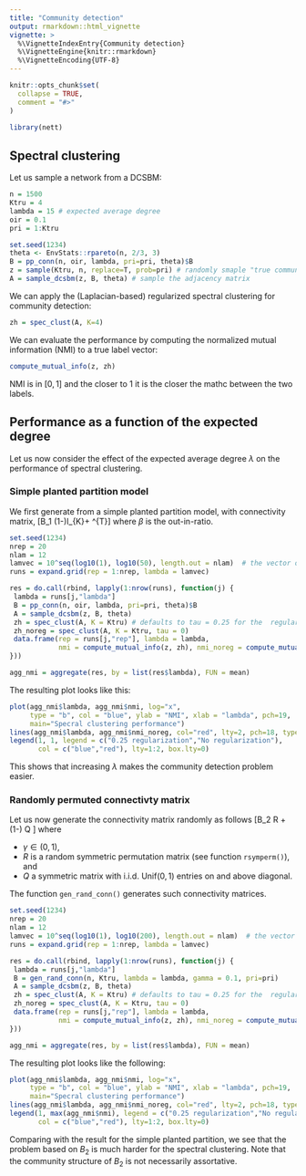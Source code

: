 ```yaml
---
title: "Community detection"
output: rmarkdown::html_vignette
vignette: >
  %\VignetteIndexEntry{Community detection}
  %\VignetteEngine{knitr::rmarkdown}
  %\VignetteEncoding{UTF-8}
---
```


```r
knitr::opts_chunk$set(
  collapse = TRUE,
  comment = "#>"
)
```

```r
library(nett)
```

## Spectral clustering
Let us sample a network from a DCSBM: 
```r
n = 1500
Ktru = 4
lambda = 15 # expected average degree
oir = 0.1
pri = 1:Ktru

set.seed(1234)
theta <- EnvStats::rpareto(n, 2/3, 3)
B = pp_conn(n, oir, lambda, pri=pri, theta)$B
z = sample(Ktru, n, replace=T, prob=pri) # randomly smaple "true community labels" 
A = sample_dcsbm(z, B, theta) # sample the adjacency matrix
```

We can apply the (Laplacian-based) regularized spectral clustering for community detection:

```r
zh = spec_clust(A, K=4)
```

We can evaluate the performance by computing the normalized mutual information (NMI) to a true label vector:
```r
compute_mutual_info(z, zh)
```
NMI is in $[0,1]$ and the closer to 1 it is the closer the mathc between the two labels.

## Performance as a function of the expected degree

Let us now consider the effect of the expected average degree $\lambda$ on the performance of spectral clustering.

### Simple planted partition model 

We first generate from a simple planted partition model, with connectivity matrix,
\[B_1 \propto (1-\beta)I_{K}+ \beta\mathbf{1}\mathbf{1}^{T}\]
where $\beta$ is the out-in-ratio.

```r
set.seed(1234)
nrep = 20
nlam = 12
lamvec = 10^seq(log10(1), log10(50), length.out = nlam)  # the vector of logarithmically spaced lambda
runs = expand.grid(rep = 1:nrep, lambda = lamvec)

res = do.call(rbind, lapply(1:nrow(runs), function(j) {
 lambda = runs[j,"lambda"]
 B = pp_conn(n, oir, lambda, pri=pri, theta)$B
 A = sample_dcsbm(z, B, theta)
 zh = spec_clust(A, K = Ktru) # defaults to tau = 0.25 for the  regularization parameter
 zh_noreg = spec_clust(A, K = Ktru, tau = 0)
 data.frame(rep = runs[j,"rep"], lambda = lambda, 
            nmi = compute_mutual_info(z, zh), nmi_noreg = compute_mutual_info(z, zh_noreg))
}))

agg_nmi = aggregate(res, by = list(res$lambda), FUN = mean)
```

The resulting plot looks like this:
```r
plot(agg_nmi$lambda, agg_nmi$nmi, log="x",
     type = "b", col = "blue", ylab = "NMI", xlab = "lambda", pch=19,
     main="Specral clustering performance")
lines(agg_nmi$lambda, agg_nmi$nmi_noreg, col="red", lty=2, pch=18, type = "b")
legend(1, 1, legend = c("0.25 regularization","No regularization"), 
       col = c("blue","red"), lty=1:2, box.lty=0)
```

This shows that increasing $\lambda$ makes the community detection problem easier.

### Randomly permuted connectivty matrix

Let us now generate the connectivity matrix randomly as follows
\[B_2 \propto \gamma R + (1-\gamma) Q \] 
where

- $\gamma \in (0, 1)$, 
- $R$ is a random symmetric permutation matrix (see function `rsymperm()`), and 
- $Q$ a symmetric matrix with i.i.d. Unif$(0,1)$ entries on and above diagonal. 

The function `gen_rand_conn()` generates such connectivity matrices. 

```r
set.seed(1234)
nrep = 20
nlam = 12
lamvec = 10^seq(log10(1), log10(200), length.out = nlam)  # the vector of logarithmically spaced lambda
runs = expand.grid(rep = 1:nrep, lambda = lamvec)

res = do.call(rbind, lapply(1:nrow(runs), function(j) {
 lambda = runs[j,"lambda"]
 B = gen_rand_conn(n, Ktru, lambda = lambda, gamma = 0.1, pri=pri)
 A = sample_dcsbm(z, B, theta)
 zh = spec_clust(A, K = Ktru) # defaults to tau = 0.25 for the  regularization parameter
 zh_noreg = spec_clust(A, K = Ktru, tau = 0)
 data.frame(rep = runs[j,"rep"], lambda = lambda, 
            nmi = compute_mutual_info(z, zh), nmi_noreg = compute_mutual_info(z, zh_noreg))
}))

agg_nmi = aggregate(res, by = list(res$lambda), FUN = mean)
```

The resulting plot looks like the following:

```r
plot(agg_nmi$lambda, agg_nmi$nmi, log="x",
     type = "b", col = "blue", ylab = "NMI", xlab = "lambda", pch=19,
     main="Specral clustering performance")
lines(agg_nmi$lambda, agg_nmi$nmi_noreg, col="red", lty=2, pch=18, type = "b")
legend(1, max(agg_nmi$nmi), legend = c("0.25 regularization","No regularization"), 
       col = c("blue","red"), lty=1:2, box.lty=0)
```

Comparing with the result for the simple planted partition, we see that the problem based on $B_2$ is much harder for the spectral clustering. Note that the community structure of $B_2$ is not necessarily assortative.
